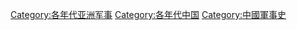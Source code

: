 [[Category:各年代亚洲军事|Category:各年代亚洲军事]]
[[Category:各年代中国|Category:各年代中国]]
[[Category:中國軍事史|Category:中國軍事史]]